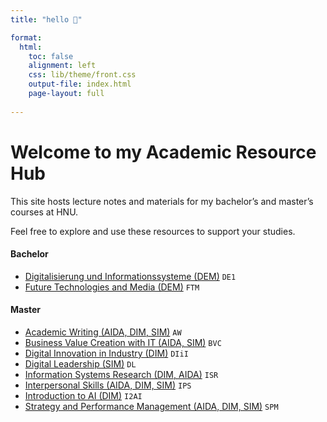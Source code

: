 ```yaml
---
title: "hello 👋"  

format: 
  html:
    toc: false
    alignment: left
    css: lib/theme/front.css
    output-file: index.html
    page-layout: full
    
---
```


# Welcome to my Academic Resource Hub

This site hosts lecture notes and materials for my bachelor's and master's courses at HNU. 

Feel free to explore and use these resources to support your studies.

#### Bachelor

<!-- [`IMUK_1` — Grundzüge Informationsmanagement](lectures/GIM/23ST/admin/) -->
- [Digitalisierung und Informationssysteme (DEM)](lectures/DE1/24WT/admin/) `DE1` 
<!-- - [`IMA_5` — IT as a Service Enabler](lectures/ITSE/24ST/admin/) -->
- [Future Technologies and Media (DEM)](lectures/FTM/25ST/admin/) `FTM`
<!-- - - [`Elective` — Information Systems for Sustainable Development](lectures/ISSD/24WT/admin/) -->


#### Master

<!-- - [`SIM_1` — Technology & Application Management](lectures/TAM/22WT/admin/) -->
- [Academic Writing (AIDA, DIM, SIM)](lectures/AW/25WT/admin/) `AW`
- [Business Value Creation with IT (AIDA, SIM)](lectures/BVC/25ST/admin/) `BVC` 
- [Digital Innovation in Industry (DIM)](lectures/DIiI/25ST/admin/) `DIiI`
- [Digital Leadership (SIM)](lectures/DL/25ST/admin/) `DL ` 
- [Information Systems Research (DIM, AIDA)](lectures/ISR/25WT/admin/) `ISR`
- [Interpersonal Skills (AIDA, DIM, SIM)](lectures/IPS/25WT/admin/) `IPS`
- [Introduction to AI (DIM)](lectures/I2AI/25ST/admin/) `I2AI`  
- [Strategy and Performance Management (AIDA, DIM, SIM)](lectures/SPM/24WT/admin/) `SPM` 

